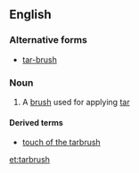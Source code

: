 ==English==

===Alternative forms===
*[[tar-brush]]

===Noun===
{{en-noun|es}}

# A [[brush]] used for applying [[tar]]

====Derived terms====
*[[touch of the tarbrush]]

[[et:tarbrush]]